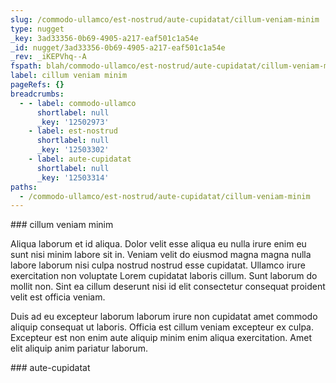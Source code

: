 ```yaml
---
slug: /commodo-ullamco/est-nostrud/aute-cupidatat/cillum-veniam-minim
type: nugget
_key: 3ad33356-0b69-4905-a217-eaf501c1a54e
_id: nugget/3ad33356-0b69-4905-a217-eaf501c1a54e
_rev: _iKEPVhq--A
fspath: blah/commodo-ullamco/est-nostrud/aute-cupidatat/cillum-veniam-minim.md
label: cillum veniam minim
pageRefs: {}
breadcrumbs:
  - - label: commodo-ullamco
      shortlabel: null
      _key: '12502973'
    - label: est-nostrud
      shortlabel: null
      _key: '12503302'
    - label: aute-cupidatat
      shortlabel: null
      _key: '12503314'
paths:
  - /commodo-ullamco/est-nostrud/aute-cupidatat/cillum-veniam-minim
---
```


<NuggetArea>
<Nugget slug="/commodo-ullamco/est-nostrud/aute-cupidatat/cillum-veniam-minim" type="nugget" _key="3ad33356-0b69-4905-a217-eaf501c1a54e" _id="nugget/3ad33356-0b69-4905-a217-eaf501c1a54e" _rev="_iKEPVhq--A" fspath="blah/commodo-ullamco/est-nostrud/aute-cupidatat/cillum-veniam-minim.md" label="cillum veniam minim" paths="/commodo-ullamco/est-nostrud/aute-cupidatat/cillum-veniam-minim">
<NuggetBody>
### cillum veniam minim

Aliqua laborum et id aliqua. Dolor velit esse aliqua eu nulla irure enim eu sunt nisi minim labore sit in. Veniam velit do eiusmod magna magna nulla labore laborum nisi culpa nostrud nostrud esse cupidatat. Ullamco irure exercitation non voluptate Lorem cupidatat laboris cillum. Sunt laborum do mollit non. Sint ea cillum deserunt nisi id elit consectetur consequat proident velit est officia veniam.

Duis ad eu excepteur laborum laborum irure non cupidatat amet commodo aliquip consequat ut laboris. Officia est cillum veniam excepteur ex culpa. Excepteur est non enim aute aliquip minim enim aliqua exercitation. Amet elit aliquip anim pariatur laborum.

</NuggetBody>
<Breadcrumbs>
<Crumbs>
<Crumb _key="12502973" label="commodo-ullamco" /><Crumb _key="12503302" label="est-nostrud" /><Crumb _key="12503314" label="aute-cupidatat" />
</Crumbs>
</Breadcrumbs>
</Nugget>

<NuggetsInbound>
</NuggetsInbound>
<NuggetsOutbound>
</NuggetsOutbound>
</NuggetArea>
<PassagesInbound>
<Passage direction="inbound" type="passage" _key="12503314" _id="passage/12503314" _rev="_iKEPVhq--_" label="aute-cupidatat" passage="aute-cupidatat" fspath="blah/commodo-ullamco/est-nostrud/aute-cupidatat" paths="/commodo-ullamco/est-nostrud/aute-cupidatat" slug="/commodo-ullamco/est-nostrud/aute-cupidatat">
<NuggetBody>
### aute-cupidatat

</NuggetBody>
<Breadcrumbs>
<Crumbs>
<Crumb _key="12502973" label="commodo-ullamco" /><Crumb _key="12503302" label="est-nostrud" />
</Crumbs>
</Breadcrumbs>
</Passage>

</PassagesInbound>
<PassagesOutbound>
</PassagesOutbound>